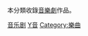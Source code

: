 {{Commons category|Musicals}}
本分類收錄[[音樂劇|音樂劇]]作品。

[[Category:音乐剧|]]
[[Category:按傳播媒體分類的作品|Y音]]
[[Category:樂曲|Category:樂曲]]